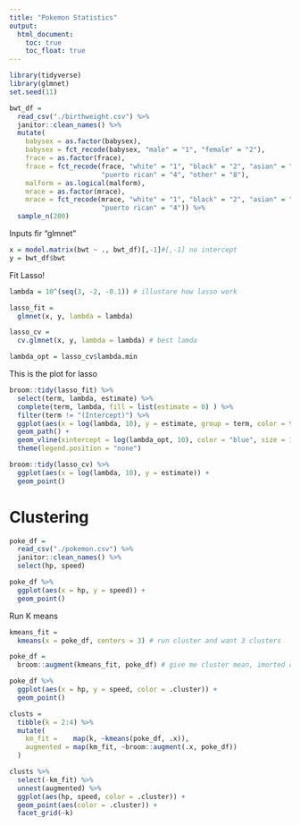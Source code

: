```yaml
---
title: "Pokemon Statistics"
output: 
  html_document:
    toc: true
    toc_float: true
---
```



```r
library(tidyverse)
library(glmnet)
set.seed(11)
```

```r
bwt_df = 
  read_csv("./birthweight.csv") %>% 
  janitor::clean_names() %>%
  mutate(
    babysex = as.factor(babysex),
    babysex = fct_recode(babysex, "male" = "1", "female" = "2"),
    frace = as.factor(frace),
    frace = fct_recode(frace, "white" = "1", "black" = "2", "asian" = "3", 
                       "puerto rican" = "4", "other" = "8"),
    malform = as.logical(malform),
    mrace = as.factor(mrace),
    mrace = fct_recode(mrace, "white" = "1", "black" = "2", "asian" = "3", 
                       "puerto rican" = "4")) %>% 
  sample_n(200)
```

Inputs fir "glmnet"
```r
x = model.matrix(bwt ~ ., bwt_df)[,-1]#[,-1] no intercept
y = bwt_df$bwt
```

Fit Lasso!
```r
lambda = 10^(seq(3, -2, -0.1)) # illustare how lasso work

lasso_fit =
  glmnet(x, y, lambda = lambda)

lasso_cv =
  cv.glmnet(x, y, lambda = lambda) # best lamda 

lambda_opt = lasso_cv$lambda.min
```

This is the plot for lasso
```r
broom::tidy(lasso_fit) %>% 
  select(term, lambda, estimate) %>% 
  complete(term, lambda, fill = list(estimate = 0) ) %>% 
  filter(term != "(Intercept)") %>% 
  ggplot(aes(x = log(lambda, 10), y = estimate, group = term, color = term)) + 
  geom_path() + 
  geom_vline(xintercept = log(lambda_opt, 10), color = "blue", size = 1.2) +
  theme(legend.position = "none")
```


```r
broom::tidy(lasso_cv) %>% 
  ggplot(aes(x = log(lambda, 10), y = estimate)) + 
  geom_point() 
```

# Clustering
```r
poke_df = 
  read_csv("./pokemon.csv") %>% 
  janitor::clean_names() %>% 
  select(hp, speed)
```

```r
poke_df %>% 
  ggplot(aes(x = hp, y = speed)) + 
  geom_point()
```
Run K means
```r
kmeans_fit =
  kmeans(x = poke_df, centers = 3) # run cluster and want 3 clusters
```

```r
poke_df =
  broom::augment(kmeans_fit, poke_df) # give me cluster mean, imorted cluste to my original dataset

poke_df %>% 
  ggplot(aes(x = hp, y = speed, color = .cluster)) +
  geom_point()
```

```r
clusts =
  tibble(k = 2:4) %>%
  mutate(
    km_fit =    map(k, ~kmeans(poke_df, .x)),
    augmented = map(km_fit, ~broom::augment(.x, poke_df))
  )

clusts %>% 
  select(-km_fit) %>% 
  unnest(augmented) %>% 
  ggplot(aes(hp, speed, color = .cluster)) +
  geom_point(aes(color = .cluster)) +
  facet_grid(~k)
```

